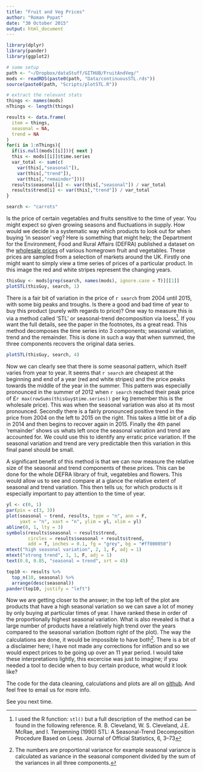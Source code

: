 ```yaml
---
title: "Fruit and Veg Prices"
author: "Roman Popat"
date: "30 October 2015"
output: html_document
---
```


```r
library(dplyr)
library(pander)
library(ggplot2)

# some setup
path <- "~/Dropbox/dataStuff/GITHUB/FruitAndVeg/"
mods <- readRDS(paste0(path, "Data/continuousSTL.rds"))
source(paste0(path, "Scripts/plotSTL.R"))

# extract the relevant stats
things <- names(mods)
nThings <- length(things)

results <- data.frame(
  item = things,
  seasonal = NA,
  trend = NA
)
for(i in 1:nThings){
  if(is.null(mods[[i]])){ next }
  this <- mods[[i]]$time.series
  var_total <- sum(c(
    var(this[,"seasonal"]), 
    var(this[,"trend"]), 
    var(this[,"remainder"])))
  results$seasonal[i] <- var(this[,"seasonal"]) / var_total
  results$trend[i] <- var(this[,"trend"]) / var_total
}

search <- "carrots"
```

Is the price of certain vegetables and fruits sensitive to the time of year. You might expect so given growing seasons and fluctuations in supply. How would we decide in a systematic way which products to look out for when buying 'in season' veg? Here is something that might help; the Department for the Environment, Food and Rural Affairs (DEFRA) published a dataset on the [wholesale prices](https://data.gov.uk/dataset/agricultural_market_reports) of various homegrown fruit and vegetables. These prices are sampled from a selection of markets around the UK. Firstly one might want to simply view a time series of prices of a particular product. In this image the red and white stripes represent the changing years.

```r
thisGuy <- mods[grep(search, names(mods), ignore.case = T)][[1]]
plotSTL(thisGuy, search, 1)
```

There is a fair bit of variation in the price of `r search` from 2004 until 2015, with some big peaks and troughs. Is there a good and bad time of year to buy this product (purely with regards to price)? One way to measure this is via a method called 'STL' or seasonal-trend decomposition via loess[^1]. If you want the full details, see the paper in the footnotes, its a great read. This method decomposes the time series into 3 components; seasonal variation, trend and the remainder. This is done in such a way that when summed, the three components recovers the original data series.

```r
plotSTL(thisGuy, search, 4)
```

Now we can clearly see that there is some seasonal pattern, which itself varies from year to year. It seems that `r search` are cheapest at the beginning and end of a year (red and white stripes) and the price peaks towards the middle of the year in the summer. This pattern was especially pronounced in the summer of 2012 when `r search` reached their peak price of £`r max(rowSums(thisGuy$time.series))` per kg (remember this is the wholesale price). This was when the seasonal variation was also at its most pronounced. Secondly there is a fairly pronounced positive trend in the price from 2004 on the left to 2015 on the right. This takes a little bit of a dip in 2014 and then begins to recover again in 2015. Finally the 4th panel 'remainder' shows us whats left once the seasonal variation and trend are accounted for. We could use this to identify any erratic price variation. If the seasonal variation and trend are very predictable then this variation in this final panel should be small.

A significant benefit of this method is that we can now measure the relative size of the seasonal and trend components of these prices. This can be done for the whole DEFRA library of fruit, vegatebles and flowers. This would allow us to see and compare at a glance the relative extent of seasonal and trend variation. This then tells us; for which products is it especially important to pay attention to the time of year.

```r
yl <- c(0, 1)
par(pin = c(3, 3))
plot(seasonal ~ trend, results, type = "n", ann = F,
     yaxt = "n", xaxt = "n", ylim = yl, xlim = yl)
abline(0, 1, lty = 3)
symbols(results$seasonal ~ results$trend, 
        circles = results$seasonal + results$trend, 
        add = T, inches = 0.1, fg = "grey", bg = "#ff000050")
mtext("high seasonal variation", 2, 1, F, adj = 1)
mtext("strong trend", 1, 1, F, adj = 1)
text(0.8, 0.85, "seasonal = trend", srt = 45)
```

```r
top10 <- results %>% 
  top_n(10, seasonal) %>% 
  arrange(desc(seasonal))
pander(top10, justify = "left")
```

Now we are getting closer to the answer; in the top left of the plot are products that have a high seasonal variation so we can save a lot of money by only buying at particular times of year. I have ranked these in order of the proportionally highest seasonal variation. What is also revealed is that a large number of products have a relatively high trend over the years compared to the seasonal variation (bottom right of the plot). The way the calculations are done, it would be impossible to have both[^2]. There is a bit of a disclaimer here; I have not made any corrections for inflation and so we would expect prices to be going up over an 11 year period. I would take these interpretations lightly, this excercise was just to imagine; if you needed a tool to decide when to buy certain produce, what would it look like?

The code for the data cleaning, calculations and plots are all on [github](https://github.com/rmnppt/FruitAndVeg). And feel free to email us for more info.

See you next time.

[^1]: I used the R function: `stl()` but a full description of the method can be found in the following reference. R. B. Cleveland, W. S. Cleveland, J.E. McRae, and I. Terpenning (1990) STL: A Seasonal-Trend Decomposition Procedure Based on Loess. Journal of Official Statistics, 6, 3–73

[^2]: The numbers are proportional variance for example seasonal variance is calculated as variance in the seasonal component divided by the sum of the variances in all three components.